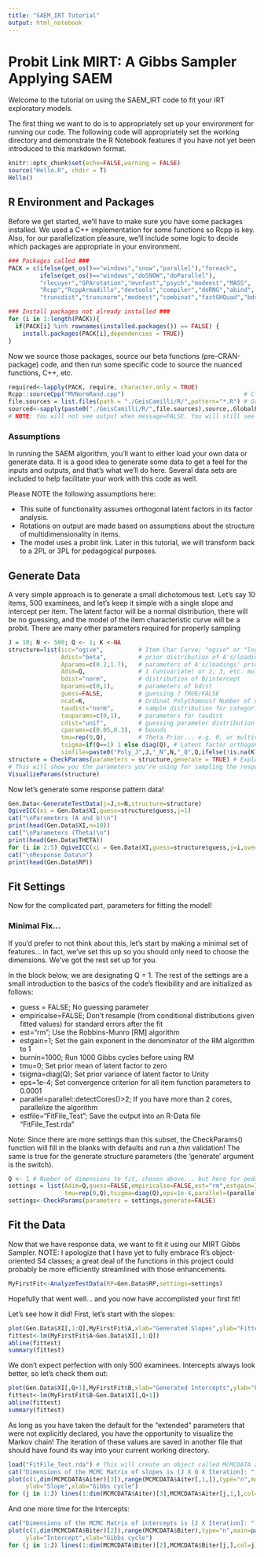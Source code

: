 ```yaml
---
title: "SAEM_IRT Tutorial"
output: html_notebook
---
```



# Probit Link MIRT: A Gibbs Sampler Applying SAEM
Welcome to the tutorial on using the SAEM_IRT code to fit your IRT exploratory models.

The first thing we want to do is to appropriately set up your environment for running our code. The following code will appropriately set the working directory and demonstrate the R Notebook features if you have not yet been introduced to this markdown format.
```r
knitr::opts_chunk$set(echo=FALSE,warning = FALSE)
source("Hello.R", chdir = T)
Hello()
```

## R Environment and Packages
Before we get started, we'll have to make sure you have some packages installed. We used a C++ implementation for some functions so Rcpp is key. Also, for our parallelization pleasure, we'll include some logic to decide which packages are appropriate in your environment.
```r
### Packages called ###
PACK = c(ifelse(get_os()=="windows","snow","parallel"),"foreach",
         ifelse(get_os()=="windows","doSNOW","doParallel"),
         "rlecuyer","GPArotation","mvnfast","psych","modeest","MASS",
         "Rcpp","RcppArmadillo","devtools","compiler","doRNG","abind",
         "truncdist","truncnorm","modeest","combinat","fastGHQuad","bdsmatrix")

### Install packages not already installed ###
for (i in 1:length(PACK)){
  if(PACK[i] %in% rownames(installed.packages()) == FALSE) {
    install.packages(PACK[i],dependencies = TRUE)}
}
```

Now we source those packages, source our beta functions (pre-CRAN-package) code, and then run some specific code to source the nuanced functions, C++, etc.
```r
required<-lapply(PACK, require, character.only = TRUE)                       # Call the libraries (will deprecate)
Rcpp::sourceCpp("MVNormRand.cpp")                                  # C++ MV Norm Random (fast)
file.sources = list.files(path = "./GeisCamilli/R/",pattern="*.R") # Grab the R functions!
sourced<-sapply(paste0("./GeisCamilli/R/",file.sources),source,.GlobalEnv)  # Source them!
# NOTE: You will not see output when message=FALSE. You will still see warnings, etc.
```


### Assumptions
In running the SAEM algorithm, you'll want to either load your own data or generate data. It is a good idea to generate some data to get a feel for the inputs and outputs, and that's what we'll do here. Several data sets are included to help facilitate your work with this code as well.

Please NOTE the following assumptions here: 

* This suite of functionality assumes orthogonal latent factors in its factor analysis.
* Rotations on output are made based on assumptions about the structure of multidimensionality in items.
* The model uses a probit link. Later in this tutorial, we will transform back to a 2PL or 3PL for pedagogical purposes.
  
## Generate Data
A very simple approach is to generate a small dichotomous test. Let's say 10 items, 500 examinees, and let's keep it simple with a single slope and intercept per item. The latent factor will be a normal distribution, there will be no guessing, and the model of the item characteristic curve will be a probit. There are many other parameters required for properly sampling
```r
J = 10; N <- 500; Q <- 1; K <-NA
structure=list(icc="ogive",          # Item Char Curve; "ogive" or "logistic" 
               Adist="beta",         # prior distribution of A's/loadings
               Aparams=c(0.2,1.7),   # parameters of A's/loadings' prior distribution
               Adim=Q,               # 1 (univariate) or 2, 3, etc. multiple dimensions for multivariate
               bdist="norm",         # distribution of B/intercept
               bparams=c(0,1),       # parameters of bdist
               guess=FALSE,          # guessing ? TRUE/FALSE
               ncat=K,               # Ordinal Polythomous? Number of categories
               taudist="norm",       # sample distribution for categorical intercepts
               tauparams=c(0,1),     # parameters for taudist
               cdist="unif",         # guessing parameter distribution for 3PNO or 3PL
               cparams=c(0.05,0.3),  # bounds
               tmu=rep(0,Q),         # Theta Prior... e.g. 0, or multivariate c(0,0) ... can be multidimensional
               tsigma=if(Q==1) 1 else diag(Q), # Latent factor orthogonal covariance
               simfile=paste0("Poly_J",J,"_N",N,"_Q",Q,ifelse(!is.na(K) & K>2,paste0("_K",K),""),".rda"))  # Name of saved file of generated data.
structure = CheckParams(parameters = structure,generate = TRUE) # Explained in a hot minute.
# This will show you the parameters you're using for sampling the response pattern.
VisualizeParams(structure)
```

Now let's generate some response pattern data!
```r
Gen.Data<-GenerateTestData(j=J,n=N,structure=structure)
OgiveICC(xi = Gen.Data$XI,guess=structure$guess,j=1)
cat("\nParameters (A and b)\n")
print(head(Gen.Data$XI,n=10))
cat("\nParameters (Theta)\n")
print(head(Gen.Data$THETA))
for (i in 2:5) OgiveICC(xi = Gen.Data$XI,guess=structure$guess,j=i,overlay=TRUE,col=i)
cat("\nResponse Data\n")
print(head(Gen.Data$RP))
```

## Fit Settings 

Now for the complicated part, parameters for fitting the model! 

### Minimal Fix...

If you'd prefer to not think about this, let's start by making a minimal set of features... in fact, we've set this up so you should only need to choose the dimensions. We've got the rest set up for you.

In the block below, we are designating Q = 1. The rest of the settings are a small introduction to the basics of the code's flexibility and are initialized as follows:

* guess = FALSE; No guessing parameter
* empiricalse=FALSE; Don't resample (from conditional distributions given fitted values) for standard errors after the fit
* est="rm"; Use the Robbins-Munro [RM] algorithm
* estgain=1; Set the gain exponent in the denominator of the RM algorithm to 1
* burnin=1000; Run 1000 Gibbs cycles before using RM
* tmu=0; Set prior mean of latent factor to zero
* tsigma=diag(Q); Set prior variance of latent factor to Unity
* eps=1e-4; Set convergence criterion for all item function parameters to 0.0001
* parallel=parallel::detectCores()>2; If you have more than 2 cores, parallelize the algorithm
* estfile="FitFile_Test"; Save the output into an R-Data file "FitFile_Test.rda"

Note: Since there are more settings than this subset, the CheckParams() function will fill in the blanks with defaults and run a *thin* validation! The same is true for the generate structure parameters (the 'generate' argument is the switch).
```r
Q <- 1 # Number of dimensions to fit, chosen above... but here for pedagogy
settings = list(Adim=Q,guess=FALSE,empiricalse=FALSE,est="rm",estgain=1,burnin=1000,
                tmu=rep(0,Q),tsigma=diag(Q),eps=1e-4,parallel=(parallel::detectCores()>2),                             estfile="FitFile_Test")
settings<-CheckParams(parameters = settings,generate=FALSE)
```

## Fit the Data

Now that we have response data, we want to fit it using our MIRT Gibbs Sampler. 
NOTE: I apologize that I have yet to fully embrace R's object-oriented S4 classes; a great deal of the functions in this project could probably be more efficiently streamlined with those enhancements. 

```r
MyFirstFit<-AnalyzeTestData(RP=Gen.Data$RP,settings=settings)
```

Hopefully that went well... and you now have accomplisted your first fit!

Let's see how it did! First, let's start with the slopes:
```r
plot(Gen.Data$XI[,1:Q],MyFirstFit$A,xlab="Generated Slopes",ylab="Fitted Slopes",main=paste("Slope Reconstruction; N =",N))
fittest<-lm(MyFirstFit$A~Gen.Data$XI[,1:Q])
abline(fittest)
summary(fittest)
```

We don't expect perfection with only 500 examinees. Intercepts always look better, so let's check them out:
```r
plot(Gen.Data$XI[,Q+1],MyFirstFit$B,xlab="Generated Intercepts",ylab="Fitted Intercepts",main=paste("Difficulty Reconstruction; N =",N),col=1:J,pch=16)
fittest<-lm(MyFirstFit$B~Gen.Data$XI[,Q+1])
abline(fittest)
summary(fittest)
```

As long as you have taken the default for the "extended" parameters that were not explicitly declared, you have the opportunity to visualize the Markov chain! The iteration of these values are saved in another file that should have found its way into your current working directory.

```r
load("FitFile_Test.rda") # This will create an object called MCMCDATA and another called FitDATA
cat("Dimensions of the MCMC Matrix of slopes is [J X Q X Iteration]: ",dim(MCMCDATA$Aiter)) # This matrix
plot(c(1,dim(MCMCDATA$Aiter)[3]),range(MCMCDATA$Aiter[,1,]),type="n",main=paste("The",J,"Slopes' Markov Chains"),
     ylab="Slope",xlab="Gibbs cycle")
for (j in 1:J) lines(1:dim(MCMCDATA$Aiter)[3],MCMCDATA$Aiter[j,1,],col=j)
```

And one more time for the Intercepts:

```r
cat("Dimensions of the MCMC Matrix of intercepts is [J X Iteration]: ",dim(MCMCDATA$Biter)) # This matrix
plot(c(1,dim(MCMCDATA$Biter)[2]),range(MCMCDATA$Biter),type="n",main=paste("The",J,"Intercepts' Markov Chains"),
     ylab="Intercept",xlab="Gibbs cycle")
for (j in 1:J) lines(1:dim(MCMCDATA$Biter)[2],MCMCDATA$Biter[j,],col=j)
```
